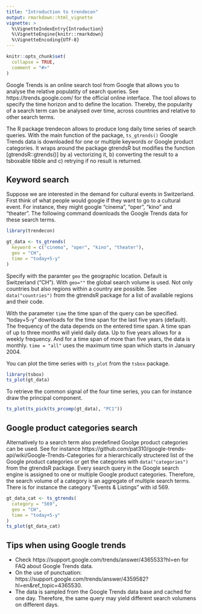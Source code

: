 ```yaml
---
title: "Introduction to trendecon"
output: rmarkdown::html_vignette
vignette: >
  %\VignetteIndexEntry{Introduction}
  %\VignetteEngine{knitr::rmarkdown}
  %\VignetteEncoding{UTF-8}
---
```


```r
knitr::opts_chunk$set(
  collapse = TRUE,
  comment = "#>"
)
```


Google Trends is an online search tool from Google that allows you to analyse the relative populatity of search queries. See https://trends.google.com/ for the official online interface. The tool allows to specify the time horizon and to define the location. Thereby, the popularity of a search term can be analysed over time, across countries and relative to other search terms.

The R package trendecon allows to produce long daily time series of search queries. With the main function of the package, `ts_gtrends()` Google Trends data is downloaded for one or multiple keywords or Google product categories. It wraps around the package gtrendsR but modifies the function [gtrendsR::gtrends()] by a) vectorizing it, b) converting the result to a tsboxable tibble and c) retrying if no result is returned.


## Keyword search

Suppose we are interested in the demand for cultural events in Switzerland. First think of what people would google if they want to go to a cultural event. For instance, they might google "cinema", "oper", "kino" and "theater". The following command downloads the Google Trends data for these search terms.


```r
library(trendecon)

gt_data <- ts_gtrends(
  keyword = c("cinema", "oper", "kino", "theater"),
  geo = "CH",
  time = "today+5-y"
)
```

Specify with the paramter `geo` the geographic location. Default is Switzerland ("CH"). With `geo=""` the global search volume is used. Not only countries but also regions within a country are possible. See `data("countries")` from the gtrendsR package for a list of available regions and their code.

With the parameter `time` the time span of the query can be specified. "today+5-y" downloads for the time span for the last five years (default). The frequency of the data depends on the entered time span. A time span of up to three months will yield daily data. Up to five years allows for a weekly frequency. And for a time span of more than five years, the data is monthly. `time = "all"` uses the maximum time span which starts in January 2004.

You can plot the time series with `ts_plot` from the `tsbox` package.

```r
library(tsbox)
ts_plot(gt_data)
```


To retrieve the common signal of the four time series, you can for instance draw the principal component.

```r
ts_plot(ts_pick(ts_prcomp(gt_data), "PC1"))
```




## Google product categories search

Alternatively to a search term also predefined Goolge product categories can be used. See for instance https://github.com/pat310/google-trends-api/wiki/Google-Trends-Categories for a hierarchically structered list of the Google product categories or get the categories with `data("categories")` from the gtrendsR package. Every search query in the Google search engine is assigned to one or multiple Google product categories. Therefore, the search volume of a category is an aggregate of multiple search terms. There is for instance the category "Events & Listings" with id 569.

```r
gt_data_cat <- ts_gtrends(
  category = "569",
  geo = "CH",
  time = "today+5-y"
)
ts_plot(gt_data_cat)
```




## Tips when using Google trends

* Check https://support.google.com/trends/answer/4365533?hl=en for FAQ about Google Trends data.
* On the use of punctuation: https://support.google.com/trends/answer/4359582?hl=en&ref_topic=4365530.
* The data is sampled from the Google Trends data base and cached for one day. Therefore, the same query may yield different search volumens on different days.

